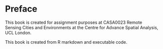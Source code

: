 # Preface {.unnumbered}

This book is created for assignment purposes at CASA0023 Remote Sensing Cities and Environments at the Centre for Advance Spatial Analysis, UCL London.

This book is created from R markdown and executable code.
